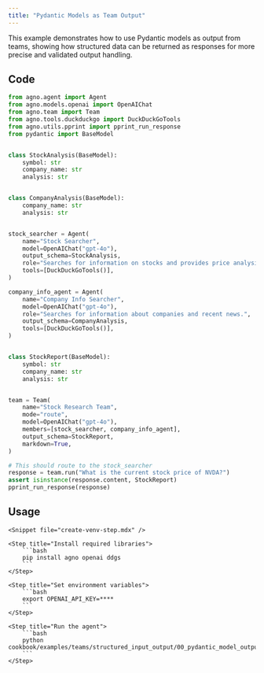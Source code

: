 ```yaml
---
title: "Pydantic Models as Team Output"
---
```


This example demonstrates how to use Pydantic models as output from teams, showing how structured data can be returned as responses for more precise and validated output handling.

## Code

```python cookbook/examples/teams/structured_input_output/00_pydantic_model_output.py
from agno.agent import Agent
from agno.models.openai import OpenAIChat
from agno.team import Team
from agno.tools.duckduckgo import DuckDuckGoTools
from agno.utils.pprint import pprint_run_response
from pydantic import BaseModel


class StockAnalysis(BaseModel):
    symbol: str
    company_name: str
    analysis: str


class CompanyAnalysis(BaseModel):
    company_name: str
    analysis: str


stock_searcher = Agent(
    name="Stock Searcher",
    model=OpenAIChat("gpt-4o"),
    output_schema=StockAnalysis,
    role="Searches for information on stocks and provides price analysis.",
    tools=[DuckDuckGoTools()],
)

company_info_agent = Agent(
    name="Company Info Searcher",
    model=OpenAIChat("gpt-4o"),
    role="Searches for information about companies and recent news.",
    output_schema=CompanyAnalysis,
    tools=[DuckDuckGoTools()],
)


class StockReport(BaseModel):
    symbol: str
    company_name: str
    analysis: str


team = Team(
    name="Stock Research Team",
    mode="route",
    model=OpenAIChat("gpt-4o"),
    members=[stock_searcher, company_info_agent],
    output_schema=StockReport,
    markdown=True,
)

# This should route to the stock_searcher
response = team.run("What is the current stock price of NVDA?")
assert isinstance(response.content, StockReport)
pprint_run_response(response)
```

## Usage

<Steps>

    <Snippet file="create-venv-step.mdx" />

    <Step title="Install required libraries">
        ```bash
        pip install agno openai ddgs
        ```
    </Step>

    <Step title="Set environment variables">
        ```bash
        export OPENAI_API_KEY=****
        ```
    </Step>

    <Step title="Run the agent">
        ```bash
        python cookbook/examples/teams/structured_input_output/00_pydantic_model_output.py
        ```
    </Step>

</Steps>